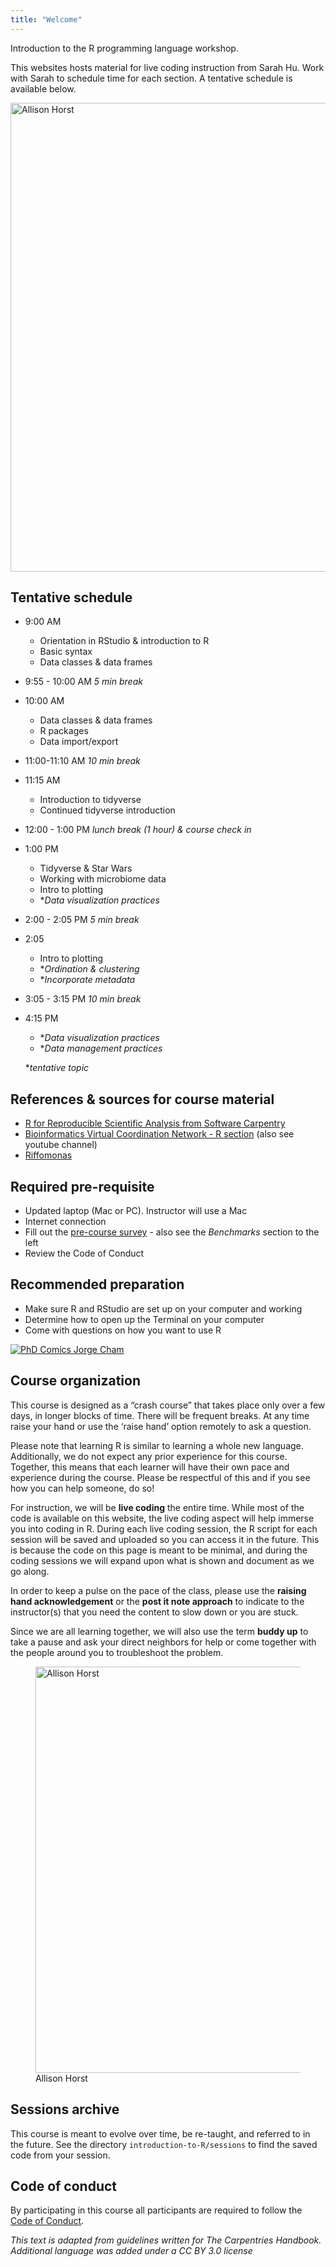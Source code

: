 ```yaml
---
title: "Welcome"
---
```


Introduction to the R programming language workshop.

This websites hosts material for live coding instruction from Sarah Hu. Work with Sarah to schedule time for each section. A tentative schedule is available below.



[![Allison Horst](https://cdn.myportfolio.com/45214904-6a61-4e23-98d6-b140f8654a40/e4a11b1f-f235-461f-ab73-ce6128c59e49_rw_1200.png?h=e617e05ed1cf89ad73e382c9d4858366){width="750"}](https://allisonhorst.com/everything-else)

## Tentative schedule

-   9:00 AM

    -   Orientation in RStudio & introduction to R
    -   Basic syntax
    -   Data classes & data frames

-   9:55 - 10:00 AM *5 min break*

-   10:00 AM

    -   Data classes & data frames
    -   R packages
    -   Data import/export

-   11:00-11:10 AM *10 min break*

-   11:15 AM

    -   Introduction to tidyverse
    -   Continued tidyverse introduction

-   12:00 - 1:00 PM *lunch break (1 hour) & course check in*

-   1:00 PM

    -   Tidyverse & Star Wars
    -   Working with microbiome data
    -   Intro to plotting
    -   \**Data visualization practices*

-   2:00 - 2:05 PM *5 min break*

-   2:05

    -   Intro to plotting
    -   \**Ordination & clustering*
    -   \**Incorporate metadata*

-   3:05 - 3:15 PM *10 min break*

-   4:15 PM

    -   \**Data visualization practices*
    -   \**Data management practices*

    \**tentative topic*

## References & sources for course material

-   [R for Reproducible Scientific Analysis from Software Carpentry](https://swcarpentry.github.io/r-novice-gapminder/)
-   [Bioinformatics Virtual Coordination Network - R section](https://biovcnet.github.io) (also see youtube channel)
-   [Riffomonas](https://riffomonas.org/reproducible_research/)

## Required pre-requisite

-   Updated laptop (Mac or PC). Instructor will use a Mac
-   Internet connection
-   Fill out the [pre-course survey](https://forms.gle/32hw2zo3ukPmZjDd7) - also see the *Benchmarks* section to the left
-   Review the Code of Conduct

## Recommended preparation

-   Make sure R and RStudio are set up on your computer and working
-   Determine how to open up the Terminal on your computer
-   Come with questions on how you want to use R

[![PhD Comics Jorge Cham](http://www.phdcomics.com/comics/archive/phd031214s.gif){fig-align="center"}](https://phdcomics.com/comics/archive.php?comicid=1689)

## Course organization

This course is designed as a "crash course" that takes place only over a few days, in longer blocks of time. There will be frequent breaks. At any time raise your hand or use the 'raise hand' option remotely to ask a question.

Please note that learning R is similar to learning a whole new language. Additionally, we do not expect any prior experience for this course. Together, this means that each learner will have their own pace and experience during the course. Please be respectful of this and if you see how you can help someone, do so!

For instruction, we will be **live coding** the entire time. While most of the code is available on this website, the live coding aspect will help immerse you into coding in R. During each live coding session, the R script for each session will be saved and uploaded so you can access it in the future. This is because the code on this page is meant to be minimal, and during the coding sessions we will expand upon what is shown and document as we go along.

In order to keep a pulse on the pace of the class, please use the **raising hand acknowledgement** or the **post it note approach** to indicate to the instructor(s) that you need the content to slow down or you are stuck.

Since we are all learning together, we will also use the term **buddy up** to take a pause and ask your direct neighbors for help or come together with the people around you to troubleshoot the problem.

![Allison Horst](https://cdn.myportfolio.com/45214904-6a61-4e23-98d6-b140f8654a40/5ccff989-900e-4f2b-aece-55278b563cfa_rw_1200.png?h=fa02307007638ed86a346e11d74e55eb){width="650"}

## Sessions archive

This course is meant to evolve over time, be re-taught, and referred to in the future. See the directory `introduction-to-R/sessions` to find the saved code from your session.

## Code of conduct

By participating in this course all participants are required to follow the [Code of Conduct].

*This text is adapted from guidelines written for The Carpentries Handbook. Additional language was added under a CC BY 3.0 license*
